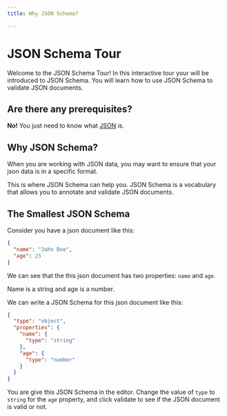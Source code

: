 ```yaml
---
title: Why JSON Schema?

---
```





# JSON Schema Tour
Welcome to the JSON Schema Tour! In this interactive tour your will be introduced to JSON Schema. You will learn how to use JSON Schema to validate JSON documents.


## Are there any prerequisites?
**No!** You just need to know what [JSON](https://www.mongodb.com/resources/languages/what-is-json) is.

## Why JSON Schema?
When you are working with JSON data, you may want to ensure that your json data is in a specific format. 

This is where JSON Schema can help you. JSON Schema is a vocabulary that allows you to annotate and validate JSON documents.

## The Smallest JSON Schema

Consider you have a json document like this:
```json
{
  "name": "John Doe",
  "age": 25
}
```
We can see that the this json document has two properties: `name` and `age`.

Name is a string and age is a number.

We can write a JSON Schema for this json document like this:
```json
{
  "type": "object",
  "properties": {
	"name": {
	  "type": "string"
	},
	"age": {
	  "type": "number"
	}
  }
}
``` 

You are give this JSON Schema in the editor. Change the value of `type` to `string` for the `age` property, and click validate to see if the JSON document is valid or not.